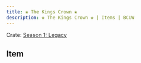 ---
title: ❀ The Kings Crown ❀
description: ❀ The Kings Crown ❀ | Items | BCUW
---

Crate: [Season 1: Legacy](/crates/season/s1/)

## Item
<Cdn path="2D/Legacy" name="❀ The Kings Crown ❀" ext="png" />